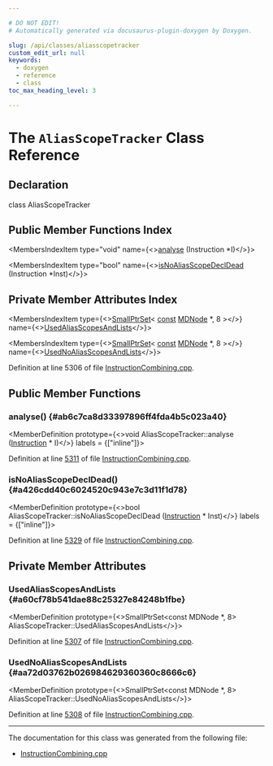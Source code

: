 ```yaml
---

# DO NOT EDIT!
# Automatically generated via docusaurus-plugin-doxygen by Doxygen.

slug: /api/classes/aliasscopetracker
custom_edit_url: null
keywords:
  - doxygen
  - reference
  - class
toc_max_heading_level: 3

---
```





# The `AliasScopeTracker` Class Reference

<DoxygenPage pluginConfig={pluginConfig}>



## Declaration

<CodeBlock>class AliasScopeTracker</CodeBlock>

## Public Member Functions Index

<MembersIndex>

<MembersIndexItem
  type="void"
  name={<><a href="#ab6c7ca8d33397896ff4fda4b5c023a40">analyse</a> (Instruction &#42;I)</>}>
</MembersIndexItem>

<MembersIndexItem
  type="bool"
  name={<><a href="#a426cdd40c6024520c943e7c3d11f1d78">isNoAliasScopeDeclDead</a> (Instruction &#42;Inst)</>}>
</MembersIndexItem>

</MembersIndex>

## Private Member Attributes Index

<MembersIndex>

<MembersIndexItem
  type={<><a href="/docs/api/classes/llvm/smallptrset">SmallPtrSet</a>&lt; <a href="/docs/api/files/lib/lib/target/lib/target/aarch64/aarch64promoteconstant-cpp/#a90f8350fecae261c25be85d38b451bff">const</a> <a href="/docs/api/classes/llvm/mdnode">MDNode</a> &#42;, 8 &gt;</>}
  name={<><a href="#a60cf78b541dae88c25327e84248b1fbe">UsedAliasScopesAndLists</a></>}>
</MembersIndexItem>

<MembersIndexItem
  type={<><a href="/docs/api/classes/llvm/smallptrset">SmallPtrSet</a>&lt; <a href="/docs/api/files/lib/lib/target/lib/target/aarch64/aarch64promoteconstant-cpp/#a90f8350fecae261c25be85d38b451bff">const</a> <a href="/docs/api/classes/llvm/mdnode">MDNode</a> &#42;, 8 &gt;</>}
  name={<><a href="#aa72d03762b026984629360360c8666c6">UsedNoAliasScopesAndLists</a></>}>
</MembersIndexItem>

</MembersIndex>


Definition at line 5306 of file <a href="/docs/api/files/lib/lib/transforms/lib/transforms/instcombine/instructioncombining-cpp">InstructionCombining.cpp</a>.

<SectionDefinition>

## Public Member Functions

### analyse() {#ab6c7ca8d33397896ff4fda4b5c023a40}

<MemberDefinition
  prototype={<>void AliasScopeTracker::analyse (<a href="/docs/api/classes/llvm/instruction">Instruction</a> &#42; I)</>}
  labels = {["inline"]}>

Definition at line <a href="/docs/api/files/lib/lib/transforms/lib/transforms/instcombine/instructioncombining-cpp/#l05311">5311</a> of file <a href="/docs/api/files/lib/lib/transforms/lib/transforms/instcombine/instructioncombining-cpp">InstructionCombining.cpp</a>.
</MemberDefinition>

### isNoAliasScopeDeclDead() {#a426cdd40c6024520c943e7c3d11f1d78}

<MemberDefinition
  prototype={<>bool AliasScopeTracker::isNoAliasScopeDeclDead (<a href="/docs/api/classes/llvm/instruction">Instruction</a> &#42; Inst)</>}
  labels = {["inline"]}>

Definition at line <a href="/docs/api/files/lib/lib/transforms/lib/transforms/instcombine/instructioncombining-cpp/#l05329">5329</a> of file <a href="/docs/api/files/lib/lib/transforms/lib/transforms/instcombine/instructioncombining-cpp">InstructionCombining.cpp</a>.
</MemberDefinition>

</SectionDefinition>

<SectionDefinition>

## Private Member Attributes

### UsedAliasScopesAndLists {#a60cf78b541dae88c25327e84248b1fbe}

<MemberDefinition
  prototype={<>SmallPtrSet&lt;const MDNode &#42;, 8&gt; AliasScopeTracker::UsedAliasScopesAndLists</>}>

Definition at line <a href="/docs/api/files/lib/lib/transforms/lib/transforms/instcombine/instructioncombining-cpp/#l05307">5307</a> of file <a href="/docs/api/files/lib/lib/transforms/lib/transforms/instcombine/instructioncombining-cpp">InstructionCombining.cpp</a>.
</MemberDefinition>

### UsedNoAliasScopesAndLists {#aa72d03762b026984629360360c8666c6}

<MemberDefinition
  prototype={<>SmallPtrSet&lt;const MDNode &#42;, 8&gt; AliasScopeTracker::UsedNoAliasScopesAndLists</>}>

Definition at line <a href="/docs/api/files/lib/lib/transforms/lib/transforms/instcombine/instructioncombining-cpp/#l05308">5308</a> of file <a href="/docs/api/files/lib/lib/transforms/lib/transforms/instcombine/instructioncombining-cpp">InstructionCombining.cpp</a>.
</MemberDefinition>

</SectionDefinition>

<hr/>

The documentation for this class was generated from the following file:

<ul>
<li><a href="/docs/api/files/lib/lib/transforms/lib/transforms/instcombine/instructioncombining-cpp">InstructionCombining.cpp</a></li>
</ul>

</DoxygenPage>
